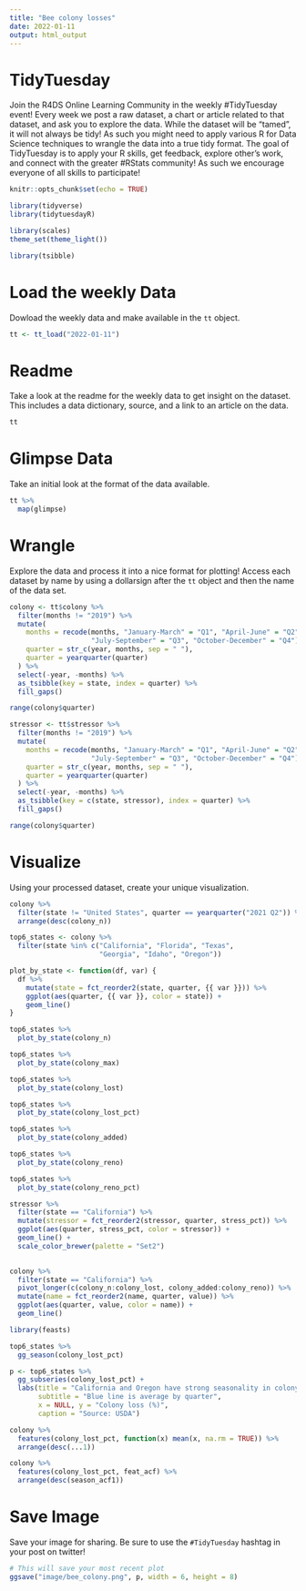 ```yaml
---
title: "Bee colony losses"
date: 2022-01-11
output: html_output
---
```


# TidyTuesday

Join the R4DS Online Learning Community in the weekly #TidyTuesday event!
Every week we post a raw dataset, a chart or article related to that dataset, and ask you to explore the data.
While the dataset will be “tamed”, it will not always be tidy! As such you might need to apply various R for Data Science techniques to wrangle the data into a true tidy format.
The goal of TidyTuesday is to apply your R skills, get feedback, explore other’s work, and connect with the greater #RStats community!
As such we encourage everyone of all skills to participate!

```r

knitr::opts_chunk$set(echo = TRUE)

library(tidyverse)
library(tidytuesdayR)

library(scales)
theme_set(theme_light())

library(tsibble)

```

# Load the weekly Data

Dowload the weekly data and make available in the `tt` object.

```r

tt <- tt_load("2022-01-11")

```


# Readme

Take a look at the readme for the weekly data to get insight on the dataset.
This includes a data dictionary, source, and a link to an article on the data.

```r

tt

```


# Glimpse Data

Take an initial look at the format of the data available.

```r

tt %>% 
  map(glimpse)

```

# Wrangle

Explore the data and process it into a nice format for plotting! Access each dataset by name by using a dollarsign after the `tt` object and then the name of the data set.

```r

colony <- tt$colony %>% 
  filter(months != "2019") %>% 
  mutate(
    months = recode(months, "January-March" = "Q1", "April-June" = "Q2",
                    "July-September" = "Q3", "October-December" = "Q4"),
    quarter = str_c(year, months, sep = " "),
    quarter = yearquarter(quarter)
  ) %>% 
  select(-year, -months) %>% 
  as_tsibble(key = state, index = quarter) %>% 
  fill_gaps()

range(colony$quarter)

stressor <- tt$stressor %>% 
  filter(months != "2019") %>% 
  mutate(
    months = recode(months, "January-March" = "Q1", "April-June" = "Q2",
                    "July-September" = "Q3", "October-December" = "Q4"),
    quarter = str_c(year, months, sep = " "),
    quarter = yearquarter(quarter)
  ) %>% 
  select(-year, -months) %>% 
  as_tsibble(key = c(state, stressor), index = quarter) %>% 
  fill_gaps()

range(colony$quarter)

```


# Visualize

Using your processed dataset, create your unique visualization.

```r

colony %>% 
  filter(state != "United States", quarter == yearquarter("2021 Q2")) %>% 
  arrange(desc(colony_n))

top6_states <- colony %>% 
  filter(state %in% c("California", "Florida", "Texas",
                      "Georgia", "Idaho", "Oregon"))

plot_by_state <- function(df, var) {
  df %>% 
    mutate(state = fct_reorder2(state, quarter, {{ var }})) %>% 
    ggplot(aes(quarter, {{ var }}, color = state)) +
    geom_line()
}

top6_states %>% 
  plot_by_state(colony_n)

top6_states %>% 
  plot_by_state(colony_max)

top6_states %>% 
  plot_by_state(colony_lost)

top6_states %>% 
  plot_by_state(colony_lost_pct)

top6_states %>% 
  plot_by_state(colony_added)

top6_states %>% 
  plot_by_state(colony_reno)

top6_states %>% 
  plot_by_state(colony_reno_pct)

```

```r

stressor %>% 
  filter(state == "California") %>% 
  mutate(stressor = fct_reorder2(stressor, quarter, stress_pct)) %>% 
  ggplot(aes(quarter, stress_pct, color = stressor)) +
  geom_line() +
  scale_color_brewer(palette = "Set2")
  
```

```r

colony %>% 
  filter(state == "California") %>% 
  pivot_longer(c(colony_n:colony_lost, colony_added:colony_reno)) %>% 
  mutate(name = fct_reorder2(name, quarter, value)) %>% 
  ggplot(aes(quarter, value, color = name)) +
  geom_line()

```


```r

library(feasts)

top6_states %>% 
  gg_season(colony_lost_pct)

p <- top6_states %>% 
  gg_subseries(colony_lost_pct) +
  labs(title = "California and Oregon have strong seasonality in colony loss",
       subtitle = "Blue line is average by quarter",
       x = NULL, y = "Colony loss (%)",
       caption = "Source: USDA")

```

```r

colony %>% 
  features(colony_lost_pct, function(x) mean(x, na.rm = TRUE)) %>% 
  arrange(desc(...1))

colony %>% 
  features(colony_lost_pct, feat_acf) %>% 
  arrange(desc(season_acf1))

```


# Save Image

Save your image for sharing. Be sure to use the `#TidyTuesday` hashtag in your post on twitter! 

```r

# This will save your most recent plot
ggsave("image/bee_colony.png", p, width = 6, height = 8)

```
